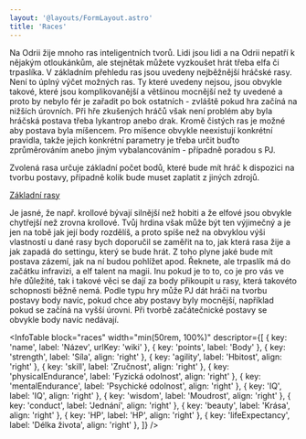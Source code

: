 ```yaml
---
layout: '@layouts/FormLayout.astro'
title: 'Races'
---
```



<Gap height={4} />

<Collapsible header="Rasa" open={false}>

<Box height="38rem" overflowY="auto" margin="3rem 0">

Na Odrii žije mnoho ras inteligentních tvorů. Lidi jsou lidi a na Odrii nepatří k nějakým otloukánkům, ale stejnětak můžete vyzkoušet hrát třeba elfa či trpaslíka. V základním přehledu ras jsou uvedeny nejběžnější hráčské rasy. Není to úplný výčet možných ras. Ty které uvedeny nejsou, jsou obvykle takové, které jsou komplikovanější a většinou mocnější než ty uvedené a proto by nebylo fér je zařadit po bok ostatních - zvláště pokud hra začíná na nižších úrovních.
Při hře zkušených hráčů však není problém aby byla hráčská postava třeba lykantrop anebo drak. Kromě čistých ras je možné aby postava byla míšencem. Pro míšence obvykle neexistují konkrétní pravidla, takže jejich konkrétní parametry je třeba určit buďto zprůměrováním anebo jiným vybalancováním - případně poradou s PJ.

Zvolená rasa určuje základní počet bodů, které bude mít hráč k dispozici na tvorbu postavy, případně kolik bude muset zaplatit z jiných zdrojů.

[Základní rasy](http://odria.eu/wiki/index.php/Kategorie:Základní_rasy)

Je jasné, že např. krollové bývají silnější než hobiti a že elfové jsou obvykle chytřejší než zrovna krollové. Tvůj hrdina však může být ten výjimečný a je jen na tobě jak její body rozdělíš, a proto spíše než na obvyklou výši vlastností u dané rasy bych doporučil se zaměřit na to, jak která rasa žije a jak zapadá do settingu, který se bude hrát. Z toho plyne jaké bude mít postava zázemí, jak na ní budou pohlížet apod. Řeknete, ale trpaslík má do začátku infravizi, a elf talent na magii. Inu pokud je to to, co je pro vás ve hře důležité, tak i takové věci se dají za body přikoupit u rasy, která takovéto schopnosti běžně nemá.
Podle typu hry může PJ dát hráči na tvorbu postavy body navíc, pokud chce aby postavy byly mocnější, například pokud se začíná na vyšší úrovni. Při tvorbě začátečnické postavy se obvykle body navíc nedávají.

</Box>

</Collapsible>


<Gap height={4} />

<Collapsible header="Nastavení" open={true}>

<Box height="38rem" overflowY="auto" margin="3rem 0">

<Form height="22rem">
  <Row justifyContent="flex-end">
    <PointDisplay client:only="solid-js" />
  </Row>
  <Gap height={3} />
  <RaceSelector client:only="solid-js" />
</Form>

</Box>

</Collapsible>

<Gap height={4} />

<Collapsible header="Atributy" open={true}>

<Box height="38rem" overflowY="auto" marginTop="3rem">

<InfoTable
  block="races"
  width="min(50rem, 100%)"
  descriptor={[
    { key: 'name', label: 'Název', urlKey: 'wiki' },
    { key: 'points', label: 'Body' },
    { key: 'strength', label: 'Síla', align: 'right' },
    { key: 'agility', label: 'Hbitost', align: 'right' },
    { key: 'skill', label: 'Zručnost', align: 'right' },
    { key: 'physicalEndurance', label: 'Fyzická odolnost', align: 'right' },
    { key: 'mentalEndurance', label: 'Psychické odolnost', align: 'right' },
    { key: 'IQ', label: 'IQ', align: 'right' },
    { key: 'wisdom', label: 'Moudrost', align: 'right' },
    { key: 'conduct', label: 'Jednání', align: 'right' },
    { key: 'beauty', label: 'Krása', align: 'right' },
    { key: 'HP', label: 'HP', align: 'right' },
    { key: 'lifeExpectancy', label: 'Délka života', align: 'right' },
  ]}
/>

</Box>

</Collapsible>
